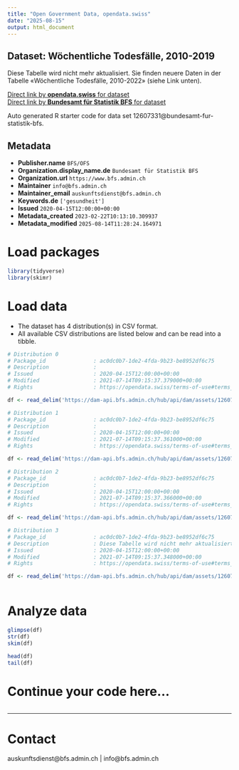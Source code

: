 ```yaml
---
title: "Open Government Data, opendata.swiss"
date: "2025-08-15"
output: html_document
---
```


## Dataset: Wöchentliche Todesfälle, 2010-2019

Diese Tabelle wird nicht mehr aktualisiert. Sie finden neuere Daten in der Tabelle «Wöchentliche Todesfälle, 2010-2022» (siehe Link unten).

[Direct link by **opendata.swiss** for dataset](https://opendata.swiss/de/dataset/wochentliche-todesfalle-2010-2019)<br>
[Direct link by **Bundesamt für Statistik BFS** for dataset](https://www.bfs.admin.ch/asset/de/ts-d-14.03.04.03-wr_ZR)

Auto generated R starter code for data set 12607331@bundesamt-fur-statistik-bfs.

## Metadata

- **Publisher.name** `BFS/OFS`
- **Organization.display_name.de** `Bundesamt für Statistik BFS`
- **Organization.url** `https://www.bfs.admin.ch`
- **Maintainer** `info@bfs.admin.ch`
- **Maintainer_email** `auskunftsdienst@bfs.admin.ch`
- **Keywords.de** `['gesundheit']`
- **Issued** `2020-04-15T12:00:00+00:00`
- **Metadata_created** `2023-02-22T10:13:10.309937`
- **Metadata_modified** `2025-08-14T11:28:24.164971`


# Load packages

```r

library(tidyverse)
library(skimr)

```

# Load data

-   The dataset has 4 distribution(s) in CSV format.
-   All available CSV distributions are listed below and can be read into a tibble.

```r

# Distribution 0
# Package_id               : ac0dc0b7-1de2-4fda-9b23-be8952df6c75
# Description              : 
# Issued                   : 2020-04-15T12:00:00+00:00
# Modified                 : 2021-07-14T09:15:37.379000+00:00
# Rights                   : https://opendata.swiss/terms-of-use#terms_by_ask

df <- read_delim('https://dam-api.bfs.admin.ch/hub/api/dam/assets/12607335/master')

# Distribution 1
# Package_id               : ac0dc0b7-1de2-4fda-9b23-be8952df6c75
# Description              : 
# Issued                   : 2020-04-15T12:00:00+00:00
# Modified                 : 2021-07-14T09:15:37.361000+00:00
# Rights                   : https://opendata.swiss/terms-of-use#terms_by_ask

df <- read_delim('https://dam-api.bfs.admin.ch/hub/api/dam/assets/12607333/master')

# Distribution 2
# Package_id               : ac0dc0b7-1de2-4fda-9b23-be8952df6c75
# Description              : 
# Issued                   : 2020-04-15T12:00:00+00:00
# Modified                 : 2021-07-14T09:15:37.366000+00:00
# Rights                   : https://opendata.swiss/terms-of-use#terms_by_ask

df <- read_delim('https://dam-api.bfs.admin.ch/hub/api/dam/assets/12607334/master')

# Distribution 3
# Package_id               : ac0dc0b7-1de2-4fda-9b23-be8952df6c75
# Description              : Diese Tabelle wird nicht mehr aktualisiert. Sie finden neuere Daten in der Tabelle «Wöchentliche Todesfälle, 2010-2022» (siehe Link unten).
# Issued                   : 2020-04-15T12:00:00+00:00
# Modified                 : 2021-07-14T09:15:37.348000+00:00
# Rights                   : https://opendata.swiss/terms-of-use#terms_by_ask

df <- read_delim('https://dam-api.bfs.admin.ch/hub/api/dam/assets/12607336/master')



```

# Analyze data

```r

glimpse(df)
str(df)
skim(df)

head(df)
tail(df)

```

# Continue your code here...

```r

```

------------------------------------------------------------------------

# Contact

auskunftsdienst@bfs.admin.ch | info@bfs.admin.ch
